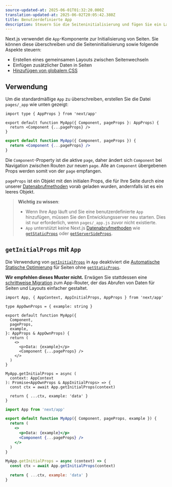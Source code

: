 ```yaml
---
source-updated-at: 2025-06-01T01:32:20.000Z
translation-updated-at: 2025-06-02T20:05:42.380Z
title: Benutzerdefinierte App
description: Steuern Sie die Seiteninitialisierung und fügen Sie ein Layout hinzu, das für alle Seiten beibehalten wird, indem Sie die standardmäßige App-Komponente von Next.js überschreiben.
---
```


Next.js verwendet die `App`-Komponente zur Initialisierung von Seiten. Sie können diese überschreiben und die Seiteninitialisierung sowie folgende Aspekte steuern:

- Erstellen eines gemeinsamen Layouts zwischen Seitenwechseln
- Einfügen zusätzlicher Daten in Seiten
- [Hinzufügen von globalem CSS](/docs/app/getting-started/css)

## Verwendung

Um die standardmäßige `App` zu überschreiben, erstellen Sie die Datei `pages/_app` wie unten gezeigt:

```tsx filename="pages/_app.tsx" switcher
import type { AppProps } from 'next/app'

export default function MyApp({ Component, pageProps }: AppProps) {
  return <Component {...pageProps} />
}
```

```jsx filename="pages/_app.jsx" switcher
export default function MyApp({ Component, pageProps }) {
  return <Component {...pageProps} />
}
```

Die `Component`-Property ist die aktive `page`, daher ändert sich `Component` bei Navigation zwischen Routen zur neuen `page`. Alle an `Component` übergebenen Props werden somit von der `page` empfangen.

`pageProps` ist ein Objekt mit den initialen Props, die für Ihre Seite durch eine unserer [Datenabrufmethoden](/docs/pages/building-your-application/data-fetching) vorab geladen wurden, andernfalls ist es ein leeres Objekt.

> **Wichtig zu wissen**:
>
> - Wenn Ihre App läuft und Sie eine benutzerdefinierte `App` hinzufügen, müssen Sie den Entwicklungsserver neu starten. Dies ist nur erforderlich, wenn `pages/_app.js` zuvor nicht existierte.
> - `App` unterstützt keine Next.js [Datenabrufmethoden](/docs/pages/building-your-application/data-fetching) wie [`getStaticProps`](/docs/pages/building-your-application/data-fetching/get-static-props) oder [`getServerSideProps`](/docs/pages/building-your-application/data-fetching/get-server-side-props).

## `getInitialProps` mit `App`

Die Verwendung von [`getInitialProps`](/docs/pages/api-reference/functions/get-initial-props) in `App` deaktiviert die [Automatische Statische Optimierung](/docs/pages/building-your-application/rendering/automatic-static-optimization) für Seiten ohne [`getStaticProps`](/docs/pages/building-your-application/data-fetching/get-static-props).

**Wir empfehlen dieses Muster nicht.** Erwägen Sie stattdessen eine [schrittweise Migration](/docs/app/guides/migrating/app-router-migration) zum App-Router, der das Abrufen von Daten für Seiten und Layouts einfacher gestaltet.

```tsx filename="pages/_app.tsx" switcher
import App, { AppContext, AppInitialProps, AppProps } from 'next/app'

type AppOwnProps = { example: string }

export default function MyApp({
  Component,
  pageProps,
  example,
}: AppProps & AppOwnProps) {
  return (
    <>
      <p>Data: {example}</p>
      <Component {...pageProps} />
    </>
  )
}

MyApp.getInitialProps = async (
  context: AppContext
): Promise<AppOwnProps & AppInitialProps> => {
  const ctx = await App.getInitialProps(context)

  return { ...ctx, example: 'data' }
}
```

```jsx filename="pages/_app.jsx" switcher
import App from 'next/app'

export default function MyApp({ Component, pageProps, example }) {
  return (
    <>
      <p>Data: {example}</p>
      <Component {...pageProps} />
    </>
  )
}

MyApp.getInitialProps = async (context) => {
  const ctx = await App.getInitialProps(context)

  return { ...ctx, example: 'data' }
}
```